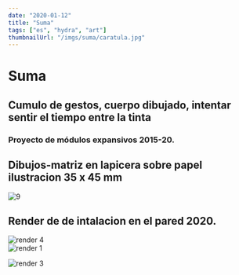 ```yaml
---
date: "2020-01-12"
title: "Suma"
tags: ["es", "hydra", "art"]
thumbnailUrl: "/imgs/suma/caratula.jpg"
---
```


# Suma
## Cumulo de gestos, cuerpo dibujado, intentar sentir el tiempo entre la tinta

### Proyecto de módulos expansivos 2015-20.

## Dibujos-matriz en lapicera sobre papel ilustracion 35 x 45 mm 


<Image
  src="/imgs/suma/A (9).jpg"
  className="m-auto"
  height={1000}
  width={1000}
  alt="9"
/>



## Render de de intalacion en el pared 2020.

<Image
  src="/imgs/suma/render-4.jpg"
  className="m-auto"
  height={1000}
  width={1000}
  alt="render 4"
/>
<br />
<Image
  src="/imgs/suma/render-1.jpg"
  className="m-auto"
  height={1000}
  width={1000}
  alt="render 1"
/>
<br />


<Image
  src="/imgs/suma/render-3.jpg"
  className="m-auto"
  height={1000}
  width={1000}
  alt="render 3"
/>

